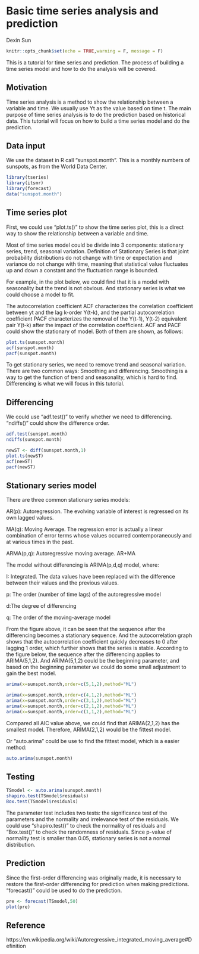 # Basic time series analysis and prediction

Dexin Sun

```r
knitr::opts_chunk$set(echo = TRUE,warning = F, message = F)
```

This is a tutorial for time series and prediction. The process of building a time series model and how to do the analysis will be covered.


## Motivation

Time series analysis is a method to show the relationship between a variable and time. We usually use Yt as the value based on time t. The main purpose of time series analysis is to do the prediction based on historical data. This tutorial will focus on how to build a time series model and do the prediction. 

## Data input

We use the dataset in R call "sunspot.month". This is a monthly numbers of sunspots, as from the World Data Center.

```r
library(tseries)
library(itsmr)
library(forecast)
data("sunspot.month")
```

## Time series plot

First, we could use "plot.ts()" to show the time series plot, this is a direct way to show the relationship between a variable and time. 

Most of time series model could be divide into 3 components: stationary series, trend, seasonal variation. Definition of Stationary Series is that joint probability distributions do not change with time or expectation and variance do not change with time, meaning that statistical value fluctuates up and down a constant and the fluctuation range is bounded.

For example, in the plot below, we could find that it is a model with seasonality but the trend is not obvious. And stationary series is what we could choose a model to fit.

The autocorrelation coefficient ACF characterizes the correlation coefficient between yt and the lag k-order Y(t-k), and the partial autocorrelation coefficient PACF characterizes the removal of the Y(t-1), Y(t-2) equivalent pair Y(t-k) after the impact of the correlation coefficient. ACF and PACF could show the stationary of model. Both of them are shown, as follows:

```r
plot.ts(sunspot.month)
acf(sunspot.month)
pacf(sunspot.month)
```

To get stationary series, we need to remove trend and seasonal variation. There are two common ways: Smoothing and differencing. Smoothing is a way to get the function of trend and seasonality, which is hard to find. Differencing is what we will focus in this tutorial. 

## Differencing

We could use "adf.test()" to verify whether we need to differencing. "ndiffs()" could show the difference order. 

```r
adf.test(sunspot.month)
ndiffs(sunspot.month)
```


```r
newST <- diff(sunspot.month,1)
plot.ts(newST)
acf(newST)
pacf(newST)
```

## Stationary series model

There are three common stationary series models:

AR(p): Autoregression. The evolving variable of interest is regressed on its own lagged values.

MA(q): Moving Average. The regression error is actually a linear combination of error terms whose values occurred contemporaneously and at various times in the past.

ARMA(p,q): Autoregressive moving average. AR+MA

The model without differencing is ARIMA(p,d,q) model, where:

I: Integrated. The data values have been replaced with the difference between their values and the previous values.

p: The order (number of time lags) of the autoregressive model

d:The degree of differencing

q: The order of the moving-average model

From the figure above, it can be seen that the sequence after the differencing becomes a stationary sequence. And the autocorrelation graph shows that the autocorrelation coefficient quickly decreases to 0 after lagging 1 order, which further shows that the series is stable. According to the figure below, the sequence after the differencing applies to ARIMA(5,1,2). And ARIMA(5,1,2) could be the beginning parameter, and based on the beginning parameter we could do some small adjustment to gain the best model.

```r
arima(x=sunspot.month,order=c(5,1,2),method="ML")
```

```r
arima(x=sunspot.month,order=c(4,1,2),method="ML")
arima(x=sunspot.month,order=c(3,1,2),method="ML")
arima(x=sunspot.month,order=c(2,1,2),method="ML")
arima(x=sunspot.month,order=c(1,1,2),method="ML")
```

Compared all AIC value above, we could find that ARIMA(2,1,2) has the smallest model. Therefore, ARIMA(2,1,2) would be the fittest model.

Or "auto.arima" could be use to find the fittest model, which is a easier method:

```r
auto.arima(sunspot.month)
```

## Testing

```r
TSmodel <- auto.arima(sunspot.month)
shapiro.test(TSmodel$residuals)
Box.test(TSmodel$residuals)
```

The parameter test includes two tests: the significance test of the parameters and the normality and irrelevance test of the residuals. We could use "shapiro.test()" to check the normality of residuals and "Box.test()" to check the randomness of residuals. Since p-value of normality test is smaller than 0.05, stationary series is not a normal distribution. 

## Prediction

Since the first-order differencing was originally made, it is necessary to restore the first-order differencing for prediction when making predictions. "forecast()" could be used to do the prediction.

```r
pre <- forecast(TSmodel,50)
plot(pre)
```

## Reference

https://en.wikipedia.org/wiki/Autoregressive_integrated_moving_average#Definition

